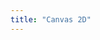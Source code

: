 ```yaml
---
title: "Canvas 2D"
---
```



<ExamplePage>
  <ExampleEditor
    exampleTitle={frontmatter.title}
    canvasSize="square"
    files={{
      "index.ts": { code: ts },
    }}
  />
</ExamplePage>
